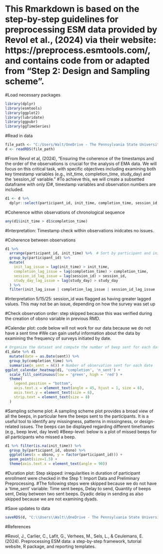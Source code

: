 # This Rmarkdown is based on the step-by-step guidelines for preprocessing ESM data provided by Revol et al., (2024) via their website: https://preprocess.esmtools.com/, and contains code from or adapted from "Step 2: Design and Sampling scheme". 

#Load necessary packages
```r
library(dplyr)
library(esmtools)
library(ggplot2)
library(lubridate)
library(ggpubr)
library(ggTimeSeries)
```

#Read in data
```r
file_path <- "C:/Users/Walt/OneDrive - The Pennsylvania State University/Projects/ASH/DVAL/Users/Walter/Preprocessing/Interim Data/EMA_and_baseline1.rds"
d <- readRDS(file_path)
```

#From Revol et al, (2024), "Ensuring the coherence of the timestamps and the order of the observations is crucial for the analysis of EMA data. We will focus on this critical task, with specific objectives including examining both key timestamp variables (e.g., init_time, completion_time, study_day) and the 'session_id' variable."
#To achieve this, we will create a subsetted dataframe with only ID#, timestamp variables and observation numbers are included.

```r
d1 <- d %>%
  dplyr::select(participant_id, init_time, completion_time, session_id, study_day, obsno)
```

#Coherence within observations of chronological sequence
```r
any(d1$init_time > d1$completion_time)
```

#Interpretation: Timestamp check within observations inidcates no issues.

#Coherence between observations
```r
d1 %>%
  arrange(participant_id, init_time) %>%  # Sort by participant and init_time
  group_by(participant_id) %>%
  mutate(
    init_lag_issue = lag(init_time) > init_time,
    completion_lag_issue = lag(completion_time) > completion_time,
    session_id_lag_issue = lag(session_id) > session_id,
    study_day_lag_issue = lag(study_day) > study_day
  ) %>%
  filter(init_lag_issue | completion_lag_issue | session_id_lag_issue | study_day_lag_issue)
```
#Interpretation 5/15/25: session_id was flagged as having greater lagged values. This may not be an issue, depending on how the survey was set up 

#Check observation order: step skipped because this was verified during the creation of obsno variable in previous RMD.

#Calendar plot: code below will not work for our data because we do not have a sent time
#We can gain useful information about the data by examining the frequency of surveys initiated by date.
```r
# Organize the dataset and compute the number of beep sent for each date
d1_date %>% d1
  mutate(date = as.Date(sent)) %>%
  group_by(completion_time) %>%
  summarise(n_sent = n()) # Number of observation sent for each date
ggplot_calendar_heatmap(d1, 'completion', 'n_sent') +
  scale_fill_continuous(low = 'green', high = 'red') +
  theme(
    legend.position = "bottom",
    axis.text.x = element_text(angle = 45, hjust = 1, size = 6),
    axis.text.y = element_text(size = 6),
    strip.text = element_text(size = 8)
  )
```

#Sampling scheme plot: A sampling scheme plot provides a broad view of all the beeps, in particular here the beeps sent to the participants. It is a useful tool to identify any missingness, patterns in missingness, or design-related issues. The beeps can be displayed regarding different timeframes (e.g., beep level, day level)
#Beep-level: below is a plot of missed beeps for all participants who missed a beep.
```r
d1 %>% filter(is.na(init_time)) %>%
  group_by(participant_id, obsno) %>%
  ggplot(aes(x = obsno, y = factor(participant_id))) +
  geom_point(size=1.5) +
  theme(axis.text.x = element_text(angle = 90))
```
#Duration plot: Step skipped: irregularities in duration of participant enrollment were checked in the Step 1: Import Data and Preliminary Preprocessing.
#The following steps were skipped because we do not have a 'time_sent' variable: Time sent beeps, Delay to send, Quantity of beeps sent, Delay between two sent beeps. Dyadic delay in sending as also skipped because we are not examining dyads.

#Save updates to data
```r
saveRDS(d, "C:\\Users\\Walt\\OneDrive - The Pennsylvania State University\\Projects\\ASH\\DVAL\\Users\\Walter\\Preprocessing\\Interim Data\\EMA_and_baseline2.rds")
```








#References

#Revol, J., Carlier, C., Lafit, G., Verhees, M., Sels, L., & Ceulemans, E. (2024). Preprocessing ESM data: a step-by-step framework, tutorial website, R package, and reporting templates.